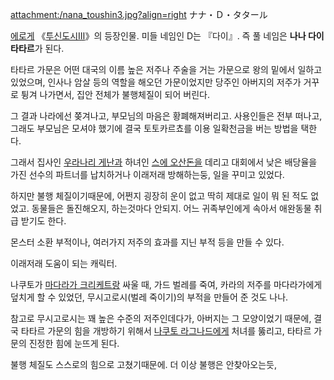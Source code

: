 attachment:/nana_toushin3.jpg?align=right ナナ・Ｄ・タタール

[[에로게]] 《[[투신도시Ⅲ]]》의 등장인물. 미들 네임인 D는 『다이』. 즉 풀 네임은 '''나나 다이 타타르'''가 된다.

타타르 가문은 어떤 대국의 이름 높은 저주나 주술을 거는 가문으로 왕의 밑에서 일하고 있었으며, 인사나 암살 등의 역할을 해오던 가문이었지만 당주인 아버지의 저주가 거꾸로 튕겨 나가면서, 집안 전체가 불행체질이 되어 버린다.

그 결과 나라에선 쫒겨나고, 부모님의 마음은 황폐해져버리고. 사용인들은 전부 떠나고, 그래도 부모님은 모셔야 했기에 결국 토토카르쵸를 이용 일확천금을 버는 방법을 택한다.

그래서 집사인 [[우라나리 게난]]과 하녀인 [[스에 오산돈]]을 데리고 대회에서 낮은 배당율을 가진 선수의 파트너를 납치하거나 이래저래 방해하는둥, 일을 꾸미고 있었다.

하지만 불행 체질이기때문에, 어쩐지 굉장히 운이 없고 딱히 제대로 일이 뭐 된 적도 없었고. 동물들은 돌진해오지, 하는것마다 안되지. 어느 귀족부인에게 속아서 애완동물 취급 받기도 한다.

몬스터 소환 부적이나, 여러가지 저주의 효과를 지닌 부적 등을 만들 수 있다.

이래저래 도움이 되는 캐릭터.

나쿠토가 [[마다라가 크리케트]]랑 싸울 때, 가드 벌레를 죽여, 카라의 저주를 마다라가에게 덮치게 할 수 있었던, 무시고로시(벌레 죽이기)의 부적을 만들어 준 것도 나나.

참고로 무시고로시는 꽤 높은 수준의 저주인데다가, 아버지는 그 모양이었기 때문에, 결국 타타르 가문의 힘을 개방하기 위해서 [[나쿠토 라그나드]]에게 처녀를 뚫리고, 타타르 가문의 진정한 힘에 눈뜨게 된다.

불행 체질도 스스로의 힘으로 고쳤기때문에. 더 이상 불행은 안찾아오는듯, 
